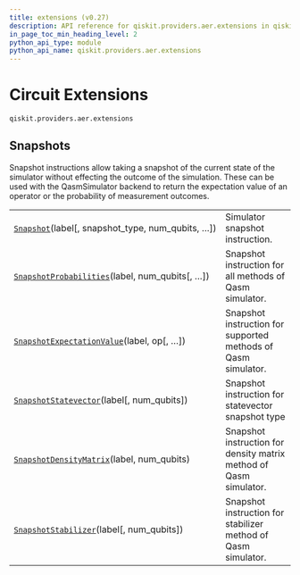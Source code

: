 ```yaml
---
title: extensions (v0.27)
description: API reference for qiskit.providers.aer.extensions in qiskit v0.27
in_page_toc_min_heading_level: 2
python_api_type: module
python_api_name: qiskit.providers.aer.extensions
---
```


<span id="module-qiskit.providers.aer.extensions" />

<span id="aer-circuit-extensions" />

<span id="circuit-extensions-qiskit-providers-aer-extensions" />

# Circuit Extensions

`qiskit.providers.aer.extensions`

## Snapshots

Snapshot instructions allow taking a snapshot of the current state of the simulator without effecting the outcome of the simulation. These can be used with the QasmSimulator backend to return the expectation value of an operator or the probability of measurement outcomes.

|                                                                                                                                                                    |                                                                   |
| ------------------------------------------------------------------------------------------------------------------------------------------------------------------ | ----------------------------------------------------------------- |
| [`Snapshot`](qiskit.providers.aer.extensions.Snapshot "qiskit.providers.aer.extensions.Snapshot")(label\[, snapshot\_type, num\_qubits, …])                        | Simulator snapshot instruction.                                   |
| [`SnapshotProbabilities`](qiskit.providers.aer.extensions.SnapshotProbabilities "qiskit.providers.aer.extensions.SnapshotProbabilities")(label, num\_qubits\[, …]) | Snapshot instruction for all methods of Qasm simulator.           |
| [`SnapshotExpectationValue`](qiskit.providers.aer.extensions.SnapshotExpectationValue "qiskit.providers.aer.extensions.SnapshotExpectationValue")(label, op\[, …]) | Snapshot instruction for supported methods of Qasm simulator.     |
| [`SnapshotStatevector`](qiskit.providers.aer.extensions.SnapshotStatevector "qiskit.providers.aer.extensions.SnapshotStatevector")(label\[, num\_qubits])          | Snapshot instruction for statevector snapshot type                |
| [`SnapshotDensityMatrix`](qiskit.providers.aer.extensions.SnapshotDensityMatrix "qiskit.providers.aer.extensions.SnapshotDensityMatrix")(label, num\_qubits)       | Snapshot instruction for density matrix method of Qasm simulator. |
| [`SnapshotStabilizer`](qiskit.providers.aer.extensions.SnapshotStabilizer "qiskit.providers.aer.extensions.SnapshotStabilizer")(label\[, num\_qubits])             | Snapshot instruction for stabilizer method of Qasm simulator.     |


